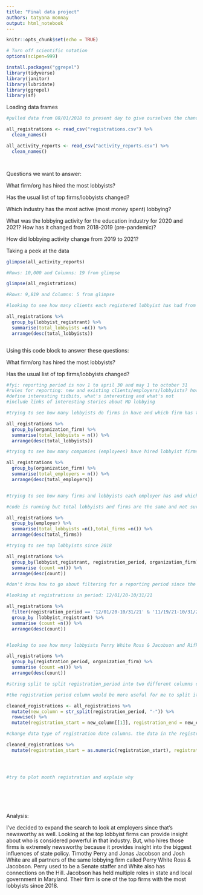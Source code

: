```yaml
---
title: "Final data project"
authors: tatyana monnay 
output: html_notebook
---
```


```r
knitr::opts_chunk$set(echo = TRUE)
```

```r
# Turn off scientific notation
options(scipen=999)

install.packages("ggrepel")
library(tidyverse)
library(janitor)
library(lubridate)
library(ggrepel)
library(sf)

```

Loading data frames 

```r

#pulled data from 08/01/2018 to present day to give ourselves the chance to compare numbers from covid times to pre-covid times. 

all_registrations <- read_csv("registrations.csv") %>%
  clean_names()

all_activity_reports <- read_csv("activity_reports.csv") %>%
  clean_names()




```
Questions we want to answer: 

What firm/org has hired the most lobbyists?

Has the usual list of top firms/lobbyists changed?

Which industry has the most active (most money spent) lobbying?

What was the lobbying activity for the education industry for 2020 and 2021? How has it changed from 2018-2019 (pre-pandemic)?

How did lobbying activity change from 2019 to 2021?



Taking a peek at the data


```r

glimpse(all_activity_reports)

#Rows: 10,000 and Columns: 19 from glimpse 

glimpse(all_registrations)

#Rows: 9,819 and Columns: 5 from glimpse

#looking to see how many clients each registered lobbyist has had from 2018 to present day

all_registrations %>% 
  group_by(lobbyist_registrant) %>% 
  summarise(total_lobbyists =n()) %>% 
  arrange(desc(total_lobbyists))



```



Using this code block to answer these questions: 

What firm/org has hired the most lobbyists?

Has the usual list of top firms/lobbyists changed?

```r

#fyi: reporting period is nov 1 to april 30 and may 1 to october 31
#rules for reporting: new and existing clients/employers/lobbyists? how are amendments handled in the data?
#define interesting tidbits, what's interesting and what's not 
#include links of interesting stories about MD lobbying 

#trying to see how many lobbyists do firms in have and which firm has the highest total of lobbyists in 2018, 2019 and 2020

all_registrations %>% 
  group_by(organization_firm) %>% 
  summarise(total_lobbyists = n()) %>% 
  arrange(desc(total_lobbyists))

#trying to see how many companies (employees) have hired lobbyist firms since 2018

all_registrations %>% 
  group_by(organization_firm) %>% 
  summarise(total_employers = n()) %>% 
  arrange(desc(total_employers))


#trying to see how many firms and lobbyists each employer has and which employers have the most 

#code is running but total lobbyists and firms are the same and not sure why

all_registrations %>% 
  group_by(employer) %>% 
  summarise(total_lobbyists =n(),total_firms =n()) %>% 
  arrange(desc(total_firms))

#trying to see top lobbyists since 2018 

all_registrations %>% 
  group_by(lobbyist_registrant, registration_period, organization_firm) %>% 
  summarise (count =n()) %>% 
  arrange(desc(count))

#don't know how to go about filtering for a reporting period since the dates are in a range in the all_registrations data frame 

#looking at registrations in period: 12/01/20-10/31/21  

all_registrations %>% 
  filter(registration_period == '12/01/20-10/31/21' & '11/19/21-10/31/22') %>% 
  group_by (lobbyist_registrant) %>% 
  summarise (count =n()) %>% 
  arrange(desc(count)) 


#looking to see how many lobbyists Perry White Ross & Jacobson and Rifkin Weiner Livingston LLC have

all_registrations %>% 
  group_by(registration_period, organization_firm) %>% 
  summarise (count =n()) %>% 
  arrange(desc(count)) 

#string split to split registration_period into two different columns called registration_start and registration_end 

#the registration period column would be more useful for me to split it into two different columns called registration_start and registration_end. the end date will be useful to have isolated so that i can use that to filter and grab all the updates from that registration period. the start date isn't consistent but the end date for registration_period is consistent and better for filtering

cleaned_registrations <- all_registrations %>% 
  mutate(new_column = str_split(registration_period, "-")) %>% 
  rowwise() %>% 
  mutate(registration_start = new_column[[1]], registration_end = new_column[[2]]) 

#change data type of registration date columns. the data in the registration period columns is a character and not a number value, so i'll need to change that with code below

cleaned_registrations %>% 
  mutate(registration_start = as.numeric(registration_start), registration_end = as.numeric(registration_end))




#try to plot month registration and explain why 




  

```

Analysis: 

I've decided to expand the search to look at employers since that's newsworthy as well. Looking at the top lobbyist firms can provide insight about who is considered powerful in that industry. But, who hires those firms is extremely newsworthy because it provides insight into the biggest influences of state policy. Timothy Perry and Jonas Jacobson and Josh White are all partners of the same lobbying firm called Perry White Ross & Jacobson. Perry used to be a Senate staffer and White also has connections on the Hill. Jacobson has held multiple roles in state and local government in Maryland. Their firm is one of the top firms with the most lobbyists since 2018. 
